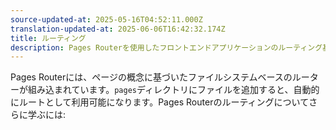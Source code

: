 ```yaml
---
source-updated-at: 2025-05-16T04:52:11.000Z
translation-updated-at: 2025-06-06T16:42:32.174Z
title: ルーティング
description: Pages Routerを使用したフロントエンドアプリケーションのルーティング基礎を学びます。
---
```


Pages Routerには、ページの概念に基づいたファイルシステムベースのルーターが組み込まれています。`pages`ディレクトリにファイルを追加すると、自動的にルートとして利用可能になります。Pages Routerのルーティングについてさらに学ぶには: